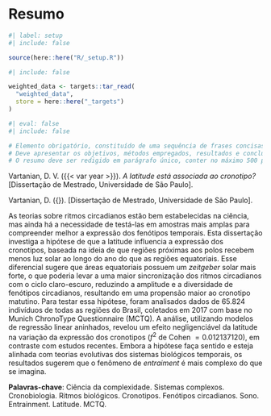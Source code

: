 <!-- %:::% .common h1 begin %:::% -->
# Resumo {.unnumbered}
<!-- %:::% .common h1 end %:::% -->

```r
#| label: setup
#| include: false

source(here::here("R/_setup.R"))
```

```r
#| include: false

weighted_data <- targets::tar_read(
  "weighted_data", 
  store = here::here("_targets")
)
```

```r
#| eval: false
#| include: false

# Elemento obrigatório, constituído de uma sequência de frases concisas e objetivas, em forma de texto.
# Deve apresentar os objetivos, métodos empregados, resultados e conclusões.
# O resumo deve ser redigido em parágrafo único, conter no máximo 500 palavras e ser seguido dos termos representativos do conteúdo do trabalho (palavras-chave ou descritores), preferencialmente de acordo com o Vocabulário Controlado do SIBI/USP (UNIVERSIDADE DE SÃO PAULO, 2006). Deve ser precedido da referência do documento e elaborado de acordo com a ABNT NBR 6028 (ASSOCIAÇÃO BRASILEIRA DE NORMAS TÉCNICAS, 2003).
```

Vartanian, D. V. ({{< var year >}}). _A latitude está associada ao cronotipo?_ [Dissertação de Mestrado, Universidade de São Paulo].

::: {.content-visible when-format="pdf"}
<!-- %:::% foreign-abstract reference begin %:::% -->
Vartanian, D. ({\imprimirdata}). \textit{A latitude está associada ao cronotipo?} [Dissertação de Mestrado, Universidade de São Paulo].
<!-- %:::% foreign-abstract reference end %:::% -->
:::

<!-- {r} weighted_data |> nrow() |> format_to_md_latex(decimal_mark = ",", big_mark = ".") -->

<!-- %:::% foreign-abstract body begin %:::% -->
As teorias sobre ritmos circadianos estão bem estabelecidas na ciência, mas ainda há a necessidade de testá-las em amostras mais amplas para compreender melhor a expressão dos fenótipos temporais. Esta dissertação investiga a hipótese de que a latitude influencia a expressão dos cronotipos, baseada na ideia de que regiões próximas aos polos recebem menos luz solar ao longo do ano do que as regiões equatoriais. Esse diferencial sugere que áreas equatoriais possuem um *zeitgeber* solar mais forte, o que poderia levar a uma maior sincronização dos ritmos circadianos com o ciclo claro-escuro, reduzindo a amplitude e a diversidade de fenótipos circadianos, resultando em uma propensão maior ao cronotipo matutino. Para testar essa hipótese, foram analisados dados de $65.824$ indivíduos de todas as regiões do Brasil, coletados em 2017 com base no Munich ChronoType Questionnaire (MCTQ). A análise, utilizando modelos de regressão linear aninhados, revelou um efeito negligenciável da latitude na variação da expressão dos cronotipos ($f^2$ de Cohen $= 0.012137120$), em contraste com estudos recentes. Embora a hipótese faça sentido e esteja alinhada com teorias evolutivas dos sistemas biológicos temporais, os resultados sugerem que o fenômeno de *entraiment* é mais complexo do que se imagina.
<!-- %:::% foreign-abstract body end %:::% -->

__Palavras-chave__: Ciência da complexidade. Sistemas complexos. Cronobiologia. Ritmos biológicos. Cronotipos. Fenótipos circadianos. Sono. Entrainment. Latitude. MCTQ.

::: {.content-visible when-format="pdf"}
<!-- %:::% foreign-abstract keywords begin %:::% -->
\hyphenpenalty=100000
\begin{tabular}{p{3.6cm} p{12.3cm}}
  \textbf{Palavras-chaves}: &  Ciência da complexidade. Sistemas complexos. Cronobiologia. Ritmos biológicos. Cronotipos. Fenótipos circadianos. Sono. Entrainment. Latitude. MCTQ.
\end{tabular}
<!-- %:::% foreign-abstract keywords end %:::% -->
:::
